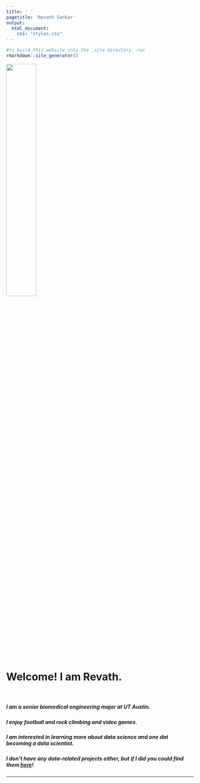 ```yaml
---
title: ' '
pagetitle: 'Revath Sankar'
output: 
  html_document: 
    css: "styles.css"
---
```


```R
#to build this website into the _site directory, run
rmarkdown::site_generator()
```
 
<img src="prof_pic.jpeg" style=width:40% class="img-circle">

<br>

# Welcome! I am Revath. 
  
</br>

##### I am a senior biomedical engineering major at UT Austin.

##### I enjoy football and rock climbing and video games. 

##### I am interested in learning more about data science and one dat becoming a data scientist.  

##### I don't have any data-related projects either, but if I did you could find them [here](portfolio.html)!

---
